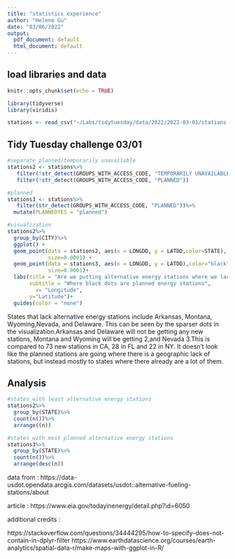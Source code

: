 ```yaml
---
title: "statistics experience"
author: "Helene Gu"
date: "03/06/2022"
output:
  pdf_document: default
  html_document: default
---
```


## load libraries and data
```r
knitr::opts_chunk$set(echo = TRUE)
```
```r
library(tidyverse)
library(viridis)
```
```r
stations <- read_csv("~/Labs/tidytuesday/data/2022/2022-03-01/stations.csv")
```



## Tidy Tuesday challenge 03/01

```r
#separate planned/temporarily unavailable
stations2 <- stations%>%
   filter(!str_detect(GROUPS_WITH_ACCESS_CODE, "TEMPORARILY UNAVAILABLE"))%>%
   filter(!str_detect(GROUPS_WITH_ACCESS_CODE, "PLANNED"))

```
```r
#planned
stations3 <- stations%>%
   filter(str_detect(GROUPS_WITH_ACCESS_CODE, "PLANNED"))%>%
  mutate(PLANNEDYES = "planned")

```

```r
#visualization
stations2%>%
  group_by(CITY)%>%
  ggplot() +
  geom_point(data = stations2, aes(x = LONGDD, y = LATDD,color=STATE),
             size=0.0001) +
  geom_point(data = stations3, aes(x = LONGDD, y = LATDD),color="black",
             size=0.0001)+
  labs(title = "Are we putting alternative energy stations where we lack them?",
       subtitle = "Where black dots are planned energy stations",
         x= "Longitude",
       y="Latitude")+
  guides(color = "none")

```
States that lack alternative energy stations include Arkansas, Montana, Wyoming,Nevada, and Delaware. This can be seen by the sparser dots in the visualization.Arkansas and Delaware will not be getting any new stations, Montana and Wyoming will be getting 2,and Nevada 3.This is compared to 73 new stations in CA, 28 in FL and 22 in NY. It doesn't look like the planned stations are going where there is a geographic lack of stations, but instead 
mostly to states where there already are a lot of them. 

## Analysis
```r
#states with least alternative energy stations
stations2%>%
  group_by(STATE)%>%
  count(n())%>%
  arrange((n))

#states with most planned alternative energy stations
stations3%>%
  group_by(STATE)%>%
  count(n())%>%
  arrange(desc(n))
```

data from : 
https://data-usdot.opendata.arcgis.com/datasets/usdot::alternative-fueling-stations/about

article : 
https://www.eia.gov/todayinenergy/detail.php?id=6050

additional credits : 

https://stackoverflow.com/questions/34444295/how-to-specify-does-not-contain-in-dplyr-filter
https://www.earthdatascience.org/courses/earth-analytics/spatial-data-r/make-maps-with-ggplot-in-R/
